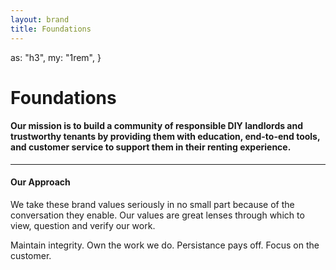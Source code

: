 ```yaml
---
layout: brand
title: Foundations
---
```



  as: "h3",
  my: "1rem",
}

# Foundations

#### Our mission is to **build a community** of responsible DIY landlords and trustworthy tenants by providing them with education, end-to-end tools, and customer service to support them in their renting experience.

---

#### Our Approach

We take these brand values seriously in no small part because of the conversation they enable. Our values are great lenses through which to view, question and verify our work.

<Grid mt="4rem" gap="4rem">
  <Col span={[12, 12, 6]}>
    <Link color="#7c95b0" />
    <Heading {...valueHeadingProps}>Maintain integrity.</Heading>
  </Col>
  <Col span={[12, 12, 6]}>
    <Key color="#7c95b0" />
    <Heading {...valueHeadingProps}>Own the work we do.</Heading>
  </Col>
  <Col span={[12, 12, 6]}>
    <MessageSquare color="#7c95b0" />
    <Heading {...valueHeadingProps}>Persistance pays off.</Heading>
  </Col>
  <Col span={[12, 12, 6]}>
    <Users color="#7c95b0" />
    <Heading {...valueHeadingProps}>Focus on the customer.</Heading>
  </Col>
</Grid>
